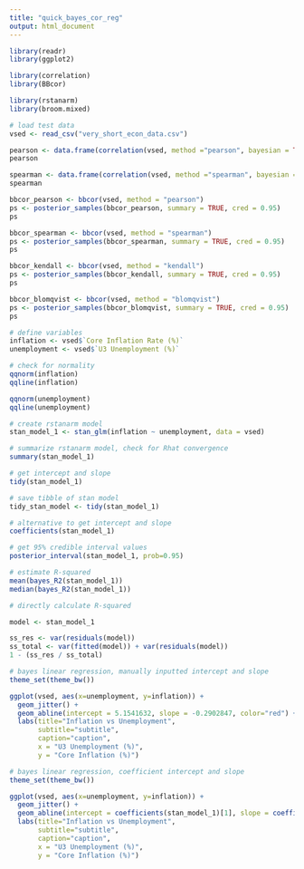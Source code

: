 ---
title: "quick_bayes_cor_reg"
output: html_document
---

```{r}
library(readr)
library(ggplot2)

library(correlation)
library(BBcor)

library(rstanarm)
library(broom.mixed)

```

```{r}
# load test data
vsed <- read_csv("very_short_econ_data.csv")
```

```{r}
pearson <- data.frame(correlation(vsed, method ="pearson", bayesian = TRUE, ci = 0.95))
pearson
```

```{r}
spearman <- data.frame(correlation(vsed, method ="spearman", bayesian = TRUE, ci = 0.95))
spearman
```

```{r}
bbcor_pearson <- bbcor(vsed, method = "pearson")
ps <- posterior_samples(bbcor_pearson, summary = TRUE, cred = 0.95)
ps
```

```{r}
bbcor_spearman <- bbcor(vsed, method = "spearman")
ps <- posterior_samples(bbcor_spearman, summary = TRUE, cred = 0.95)
ps
```

```{r}
bbcor_kendall <- bbcor(vsed, method = "kendall")
ps <- posterior_samples(bbcor_kendall, summary = TRUE, cred = 0.95)
ps
```

```{r}
bbcor_blomqvist <- bbcor(vsed, method = "blomqvist")
ps <- posterior_samples(bbcor_blomqvist, summary = TRUE, cred = 0.95)
ps
```

```{r}
# define variables
inflation <- vsed$`Core Inflation Rate (%)`
unemployment <- vsed$`U3 Unemployment (%)`
```

```{r}
# check for normality
qqnorm(inflation)
qqline(inflation)

qqnorm(unemployment)
qqline(unemployment)
```

```{r}
# create rstanarm model
stan_model_1 <- stan_glm(inflation ~ unemployment, data = vsed)
```

```{r}
# summarize rstanarm model, check for Rhat convergence
summary(stan_model_1)
```

```{r}
# get intercept and slope
tidy(stan_model_1)
```

```{r}
# save tibble of stan model
tidy_stan_model <- tidy(stan_model_1)
```

```{r}
# alternative to get intercept and slope
coefficients(stan_model_1)
```

```{r}
# get 95% credible interval values
posterior_interval(stan_model_1, prob=0.95)
```

```{r}
# estimate R-squared
mean(bayes_R2(stan_model_1))
median(bayes_R2(stan_model_1))
```

```{r}
# directly calculate R-squared

model <- stan_model_1

ss_res <- var(residuals(model))
ss_total <- var(fitted(model)) + var(residuals(model))
1 - (ss_res / ss_total)

```

```{r}
# bayes linear regression, manually inputted intercept and slope
theme_set(theme_bw())

ggplot(vsed, aes(x=unemployment, y=inflation)) +
  geom_jitter() +
  geom_abline(intercept = 5.1541632, slope = -0.2902847, color="red") +
  labs(title="Inflation vs Unemployment", 
       subtitle="subtitle", 
       caption="caption", 
       x = "U3 Unemployment (%)",
       y = "Core Inflation (%)")
```

```{r}
# bayes linear regression, coefficient intercept and slope
theme_set(theme_bw())

ggplot(vsed, aes(x=unemployment, y=inflation)) +
  geom_jitter() +
  geom_abline(intercept = coefficients(stan_model_1)[1], slope = coefficients(stan_model_1)[2], color="red") +
  labs(title="Inflation vs Unemployment", 
       subtitle="subtitle", 
       caption="caption", 
       x = "U3 Unemployment (%)",
       y = "Core Inflation (%)")
```
